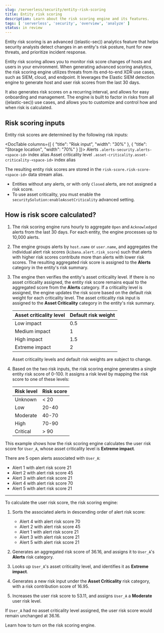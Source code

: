 ```yaml
---
slug: /serverless/security/entity-risk-scoring
title: Entity risk scoring
description: Learn about the risk scoring engine and its features.
tags: [ 'serverless', 'security', 'overview', 'analyze' ]
status: in review
---
```


Entity risk scoring is an advanced ((elastic-sec)) analytics feature that helps security analysts detect changes in an entity's risk posture, hunt for new threats, and prioritize incident response.

Entity risk scoring allows you to monitor risk score changes of hosts and users in your environment. When generating advanced scoring analytics, the risk scoring engine utilizes threats from its end-to-end XDR use cases, such as SIEM, cloud, and endpoint. It leverages the Elastic SIEM detection engine to generate host and user risk scores from the last 30 days.

It also generates risk scores on a recurring interval, and allows for easy onboarding and management. The engine is built to factor in risks from all ((elastic-sec)) use cases, and allows you to customize and control how and when risk is calculated.

## Risk scoring inputs

Entity risk scores are determined by the following risk inputs:

<DocTable columns={[
  {
    "title": "Risk input",
    "width": "30%"
  },
  {
    "title": "Storage location",
    "width": "70%"
  }
]}>
  <DocRow>
    <DocCell><DocLink slug="/serverless/security/alerts-manage">Alerts</DocLink></DocCell>
    <DocCell>`.alerts-security.alerts-<space-id>` index alias</DocCell>
  </DocRow>
  <DocRow>
    <DocCell><DocLink slug="/serverless/security/asset-criticality">Asset criticality level</DocLink></DocCell>
    <DocCell>`.asset-criticality.asset-criticality-<space-id>` index alias</DocCell>
  </DocRow>
</DocTable>

The resulting entity risk scores are stored in the `risk-score.risk-score-<space-id>` data stream alias.

<DocCallOut title="Note">

* Entities without any alerts, or with only `Closed` alerts, are not assigned a risk score.
* To use asset criticality, you must enable the `securitySolution:enableAssetCriticality` <DocLink slug="/serverless/security/advanced-settings" section="enable-asset-criticality-workflows" >advanced setting</DocLink>.

</DocCallOut>

## How is risk score calculated?

1. The risk scoring engine runs hourly to aggregate `Open` and `Acknowledged` alerts from the last 30 days. For each entity, the engine processes up to 10,000 alerts.

1. The engine groups alerts by `host.name` or `user.name`, and aggregates the individual alert risk scores (`kibana.alert.risk_score`) such that alerts with higher risk scores contribute more than alerts with lower risk scores. The resulting aggregated risk score is assigned to the **Alerts** category in the entity's <DocLink slug="/serverless/security/hosts-overview" section="host-risk-summary">risk summary</DocLink>.

1. The engine then verifies the entity's <DocLink slug="/serverless/security/asset-criticality">asset criticality level</DocLink>. If there is no asset criticality assigned, the entity risk score remains equal to the aggregated score from the **Alerts** category. If a criticality level is assigned, the engine updates the risk score based on the default risk weight for each criticality level. The asset criticality risk input is assigned to the **Asset Criticality** category in the entity's risk summary.

    | Asset criticality level | Default risk weight |
    |-------------------------|---------------------|
    | Low impact              | 0.5                 |
    | Medium impact           | 1                   |
    | High impact             | 1.5                 |
    | Extreme impact          | 2                   |

    <DocCallOut title="Note">
    Asset criticality levels and default risk weights are subject to change.
    </DocCallOut>

1. Based on the two risk inputs, the risk scoring engine generates a single entity risk score of 0-100. It assigns a risk level by mapping the risk score to one of these levels:

    | Risk level    | Risk score    |
    | ------------- |---------------|
    | Unknown       | < 20          |
    | Low           | 20-40         |
    | Moderate      | 40-70         |
    | High          | 70-90         |
    | Critical      | > 90          |

<DocAccordion buttonContent="Click for a risk score calculation example">

This example shows how the risk scoring engine calculates the user risk score for `User_A`, whose asset criticality level is **Extreme impact**.

There are 5 open alerts associated with `User_A`:

* Alert 1 with alert risk score 21
* Alert 2 with alert risk score 45
* Alert 3 with alert risk score 21
* Alert 4 with alert risk score 70
* Alert 5 with alert risk score 21

---

To calculate the user risk score, the risk scoring engine:

1. Sorts the associated alerts in descending order of alert risk score:

    * Alert 4 with alert risk score 70
    * Alert 2 with alert risk score 45
    * Alert 1 with alert risk score 21
    * Alert 3 with alert risk score 21
    * Alert 5 with alert risk score 21

1. Generates an aggregated risk score of 36.16, and assigns it to `User_A`'s **Alerts** risk category.

1. Looks up `User_A`'s asset criticality level, and identifies it as **Extreme impact**.

1. Generates a new risk input under the **Asset Criticality** risk category, with a risk contribution score of 16.95.

1. Increases the user risk score to 53.11, and assigns `User_A` a **Moderate** user risk level.

If `User_A` had no asset criticality level assigned, the user risk score would remain unchanged at 36.16.

</DocAccordion>
 
Learn how to <DocLink slug="/serverless/security/turn-on-risk-engine">turn on the risk scoring engine</DocLink>.
